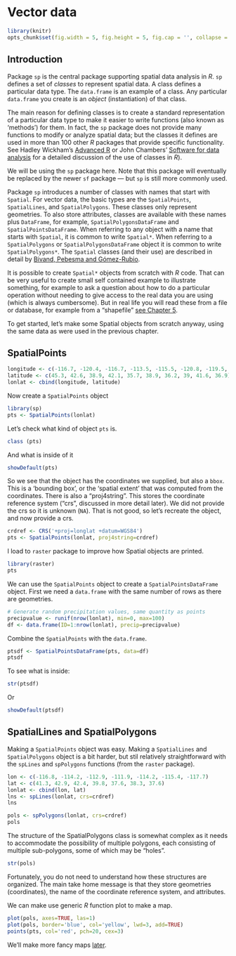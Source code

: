 # Vector data

```r
library(knitr)
opts_chunk$set(fig.width = 5, fig.height = 5, fig.cap = '', collapse = TRUE)
```

## Introduction

Package `sp` is the central package supporting spatial data analysis in *R*. `sp` defines a set of *classes* to represent spatial data. A class defines a particular data type. The `data.frame` is an example of a class. Any particular `data.frame` you create is an *object* (instantiation) of that class. 

The main reason for defining classes is to create a standard representation of a particular data type to make it easier to write functions (also known as 'methods') for them. In fact, the `sp` package does not provide many functions to modify or analyze spatial data; but the classes it defines are used in more than 100 other *R* packages that provide specific functionality. See Hadley Wickham's [Advanced R](http://adv-r.had.co.nz/) or John Chambers' [Software for data analysis](http://www.springer.com/us/book/9780387759357) for a detailed discussion of the use of classes in *R*). 

We will be using the `sp` package here. Note that this package will eventually be replaced by the newer `sf` package --- but `sp` is still more commonly used. 

Package `sp` introduces a number of classes with names that start with `Spatial`. For vector data, the basic types are the `SpatialPoints`, `SpatialLines`, and `SpatialPolygons`. These classes only represent geometries. To also store attributes, classes are available with these names plus `DataFrame`, for example, `SpatialPolygonsDataFrame` and `SpatialPointsDataFrame`. When referring to any object with a name that starts with `Spatial`, it is common to write  `Spatial*`. When referring to a `SpatialPolygons` or `SpatialPolygonsDataFrame` object it is common to write `SpatialPolygons*`. The `Spatial` classes (and their use) are described in detail by [Bivand, Pebesma and Gómez-Rubio](http://www.springer.com/us/book/9781461476177).

It is possible to create `Spatial*` objects from scratch with *R* code. That can be very useful to create small self contained example to illustrate something, for example to ask a question about how to do a particular operation without needing to give access to the real data you are using (which is always cumbersome). But in real life you will read these from a file or database, for example from a "shapefile" [see Chapter 5](./5-files.html). 

To get started, let's make some Spatial objects from scratch anyway, using the same data as were used in the previous chapter. 


## SpatialPoints


```r
longitude <- c(-116.7, -120.4, -116.7, -113.5, -115.5, -120.8, -119.5, -113.7, -113.7, -110.7)
latitude <- c(45.3, 42.6, 38.9, 42.1, 35.7, 38.9, 36.2, 39, 41.6, 36.9)
lonlat <- cbind(longitude, latitude)
```

Now create a `SpatialPoints` object

```r
library(sp)
pts <- SpatialPoints(lonlat)
```

Let's check what kind of object `pts` is. 
```r
class (pts)
```

And what is inside of it 
```r
showDefault(pts)
```

So we see that the object has the coordinates we supplied, but also a `bbox`. This is a 'bounding box', or the 'spatial extent' that was computed from the coordinates. There is also a "proj4string". This stores the coordinate reference system ("crs", discussed in more detail later). We did not provide the crs so it is unknown (`NA`). That is not good, so let's recreate the object, and now provide a crs. 
 
```r
crdref <- CRS('+proj=longlat +datum=WGS84')
pts <- SpatialPoints(lonlat, proj4string=crdref)
```

I load to `raster` package to improve how Spatial objects are printed.

```r
library(raster)
pts
```

We can use the `SpatialPoints` object to create a `SpatialPointsDataFrame` object. First we need a `data.frame` with the same number of rows as there are geometries.

```r
# Generate random precipitation values, same quantity as points
precipvalue <- runif(nrow(lonlat), min=0, max=100)
df <- data.frame(ID=1:nrow(lonlat), precip=precipvalue)
```

Combine the `SpatialPoints` with the `data.frame`.


```r
ptsdf <- SpatialPointsDataFrame(pts, data=df)
ptsdf
```

To see what is inside:
```r
str(ptsdf)
```

Or

```r
showDefault(ptsdf)
```

## SpatialLines and SpatialPolygons

Making a `SpatialPoints` object was easy. Making a `SpatialLines` and `SpatialPolygons` object is a bit harder, but stil relatively straightforward with the `spLines` and `spPolygons` functions (from the `raster` package). 

```r
lon <- c(-116.8, -114.2, -112.9, -111.9, -114.2, -115.4, -117.7)
lat <- c(41.3, 42.9, 42.4, 39.8, 37.6, 38.3, 37.6) 
lonlat <- cbind(lon, lat)
lns <- spLines(lonlat, crs=crdref)
lns
```


```r
pols <- spPolygons(lonlat, crs=crdref)
pols
```

The structure of the SpatialPolygons class is somewhat complex as it needs to accommodate the possibility of multiple polygons, each consisting of multiple sub-polygons, some of which may be "holes". 

```r
str(pols)
```

Fortunately, you do not need to understand how these structures are organized. The main take home message is that they store geometries (coordinates), the name of the coordinate reference system, and attributes. 

We can make use generic *R* function plot to make a map.

```r
plot(pols, axes=TRUE, las=1)
plot(pols, border='blue', col='yellow', lwd=3, add=TRUE)
points(pts, col='red', pch=20, cex=3)
```

We'll make more fancy maps [later](9-maps.html).


